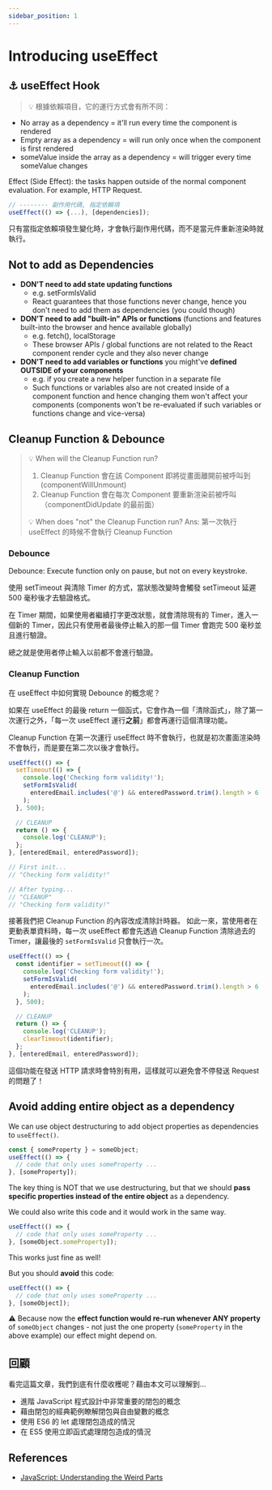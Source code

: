 ```yaml
---
sidebar_position: 1
---
```


# Introducing useEffect

## ⚓ useEffect Hook

> 💡 根據依賴項目，它的運行方式會有所不同：

- No array as a dependency = it'll run every time the component is rendered
- Empty array as a dependency = will run only once when the component is first rendered
- someValue inside the array as a dependency = will trigger every time someValue changes

Effect (Side Effect): the tasks happen outside of the normal component evaluation. For example, HTTP Request.

```jsx
// -------- 副作用代碼, 指定依賴項
useEffect(() => {...), [dependencies]);
```

只有當指定依賴項發生變化時，才會執行副作用代碼，而不是當元件重新渲染時就執行。

## Not to add as Dependencies

- **DON'T need to add state updating functions**
  - e.g. setFormIsValid
  - React guarantees that those functions never change, hence you don't need to add them as dependencies (you could though)
- **DON'T need to add "built-in" APIs or functions** (functions and features built-into the browser and hence available globally)
  - e.g. fetch(), localStorage
  - These browser APIs / global functions are not related to the React component render cycle and they also never change
- **DON'T need to add variables or functions** you might've **defined OUTSIDE of your components**
  - e.g. if you create a new helper function in a separate file
  - Such functions or variables also are not created inside of a component function and hence changing them won't affect your components (components won't be re-evaluated if such variables or functions change and vice-versa)

## Cleanup Function & Debounce

> 💡 When will the Cleanup Function run?
>
> 1. Cleanup Function 會在該 Component 即將從畫面離開前被呼叫到 (componentWillUnmount)
> 2. Cleanup Function 會在每次 Component 要重新渲染前被呼叫（componentDidUpdate 的最前面）
>
> 💡 When does "not" the Cleanup Function run?
> Ans: 第一次執行 useEffect 的時候不會執行 Cleanup Function

### Debounce

Debounce: Execute function only on pause, but not on every keystroke.

使用 setTimeout 與清除 Timer 的方式，當狀態改變時會觸發 setTimeout 延遲 500 毫秒後才去驗證格式。

在 Timer 期間，如果使用者繼續打字更改狀態，就會清除現有的 Timer，進入一個新的 Timer，因此只有使用者最後停止輸入的那一個 Timer 會跑完 500 毫秒並且進行驗證。

總之就是使用者停止輸入以前都不會進行驗證。

### Cleanup Function

在 useEffect 中如何實現 Debounce 的概念呢？

如果在 useEffect 的最後 return 一個函式，它會作為一個「清除函式」，除了第一次運行之外，「每一次 useEffect 運行**之前**」都會再運行這個清理功能。

Cleanup Function 在第一次運行 useEffect 時不會執行，也就是初次畫面渲染時不會執行，而是要在第二次以後才會執行。

```jsx
useEffect(() => {
  setTimeout(() => {
    console.log('Checking form validity!');
    setFormIsValid(
      enteredEmail.includes('@') && enteredPassword.trim().length > 6
    );
  }, 500);

  // CLEANUP
  return () => {
    console.log('CLEANUP');
  };
}, [enteredEmail, enteredPassword]);

// First init...
// "Checking form validity!"

// After typing...
// "CLEANUP"
// "Checking form validity!"
```

接著我們把 Cleanup Function 的內容改成清除計時器。
如此一來，當使用者在更動表單資料時，每一次 useEffect 都會先透過 Cleanup Function 清除過去的 Timer，讓最後的 `setFormIsValid` 只會執行一次。

```jsx
useEffect(() => {
  const identifier = setTimeout(() => {
    console.log('Checking form validity!');
    setFormIsValid(
      enteredEmail.includes('@') && enteredPassword.trim().length > 6
    );
  }, 500);

  // CLEANUP
  return () => {
    console.log('CLEANUP');
    clearTimeout(identifier);
  };
}, [enteredEmail, enteredPassword]);
```

這個功能在發送 HTTP 請求時會特別有用，這樣就可以避免會不停發送 Request 的問題了！

## Avoid adding entire object as a dependency

We can use object destructuring to add object properties as dependencies to `useEffect()`.

```jsx
const { someProperty } = someObject;
useEffect(() => {
  // code that only uses someProperty ...
}, [someProperty]);
```

The key thing is NOT that we use destructuring, but that we should **pass specific properties instead of the entire object** as a dependency.

We could also write this code and it would work in the same way.

```jsx
useEffect(() => {
  // code that only uses someProperty ...
}, [someObject.someProperty]);
```

This works just fine as well!

But you should **avoid** this code:

```jsx
useEffect(() => {
  // code that only uses someProperty ...
}, [someObject]);
```

⚠ Because now the **effect function would re-run whenever ANY property** of `someObject` changes - not just the one property (`someProperty` in the above example) our effect might depend on.

## 回顧

看完這篇文章，我們到底有什麼收穫呢？藉由本文可以理解到…

- 進階 JavaScript 程式設計中非常重要的閉包的概念
- 藉由閉包的經典範例瞭解閉包與自由變數的概念
- 使用 ES6 的 let 處理閉包造成的情況
- 在 ES5 使用立即函式處理閉包造成的情況

## References

- [JavaScript: Understanding the Weird Parts](https://www.udemy.com/course/understand-javascript/)
